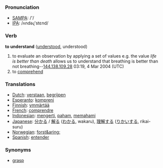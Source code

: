 === Pronunciation ===
*[[w:SAMPA|SAMPA]]: /'/
*[[w:IPA|IPA]]: /ʌndəɻ'stεnd/

=== Verb ===

'''to understand''' ([[understood]], understood)

# to evaluate an observation by applying a set of values e.g. the value  ''life is better than death'' allows us to understand that breathing is better than not breathing--[[User:144.138.109.28|144.138.109.28]] 03:19, 4 Mar 2004 (UTC)
# to [[comprehend]]

=== Translations ===
*[[Dutch]]: [[verstaan]], [[begrijpen]]
*[[Esperanto]]: [[kompreni]]
*[[Finnish]]: [[ymmärtää]]
*[[French]]: [[comprendre]]
*[[Indonesian]]: [[mengerti]], [[paham]], [[paham|memahami]]
*[[Japanese]]: [[分かる]] / [[解る]] ([[わかる]], wakaru), [[理解]]する ([[りかい]]する, rikai-suru)
*[[Norwegian]]: [[forst&aring;]]
*[[Spanish]]: [[entender]]

=== Synonyms ===
*[[grasp]]